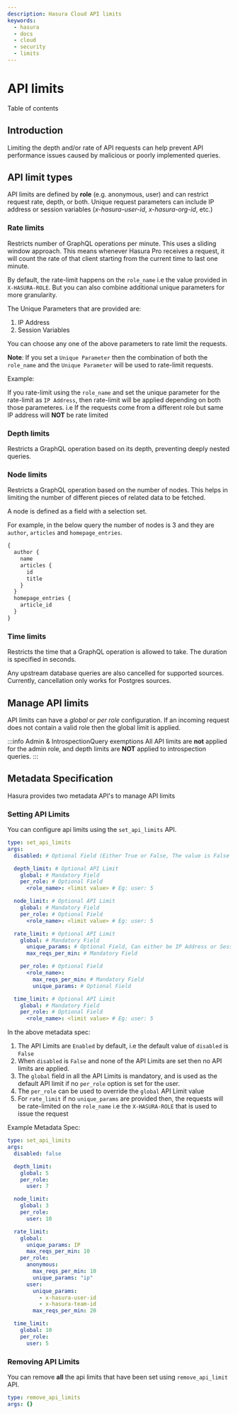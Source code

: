 ```yaml
---
description: Hasura Cloud API limits
keywords:
  - hasura
  - docs
  - cloud
  - security
  - limits
---
```



# API limits

<CustomTOCListHead>Table of contents</CustomTOCListHead>
<TOCInline toc={toc} />

## Introduction

Limiting the depth and/or rate of API requests can help prevent API performance issues caused by malicious or poorly implemented queries.

## API limit types

API limits are defined by **role** (e.g. anonymous, user) and can restrict request rate, depth, or both. Unique request parameters can include IP address or session variables (_x-hasura-user-id_, _x-hasura-org-id_, etc.)

### Rate limits

Restricts number of GraphQL operations per minute. This uses a sliding window approach. This means whenever Hasura Pro receives a request, it will count the rate of that client starting from the current time to last one minute.

By default, the rate-limit happens on the `role_name` i.e the value provided in `X-HASURA-ROLE`. But you can also combine additional unique parameters for more granularity.

The Unique Parameters that are provided are:

1.  IP Address
2.  Session Variables

You can choose any one of the above parameters to rate limit the requests.

**Note**: If you set a `Unique Parameter` then the combination of both the `role_name` and the `Unique Parameter` will be used to rate-limit requests.

Example:

If you rate-limit using the `role_name` and set the unique parameter for the rate-limit as `IP Address`, then rate-limit will be applied depending on both those parameteres. i.e If the requests come from a different role but same IP address will **NOT** be rate limited

### Depth limits

Restricts a GraphQL operation based on its depth, preventing deeply nested queries.

### Node limits

Restricts a GraphQL operation based on the number of nodes. This helps in limiting the number of different pieces of related data to be fetched.

A node is defined as a field with a selection set.

For example, in the below query the number of nodes is 3 and they are `author`, `articles` and `homepage_entries`.

```graphql
{
  author {
    name
    articles {
      id
      title
    }
  }
  homepage_entries {
    article_id
  }
}
```

### Time limits

Restricts the time that a GraphQL operation is allowed to take. The duration is specified in seconds.

Any upstream database queries are also cancelled for supported sources. Currently, cancellation only works for Postgres sources.

## Manage API limits

API limits can have a _global_ or _per role_ configuration. If an incoming request does not contain a valid role then the global limit is applied.

<Thumbnail
  src="/img/graphql/cloud/security/pro-tab-apilimits.png"
  alt="Hasura Cloud Console api limit tab"
/>

:::info Admin & IntrospectionQuery exemptions 
All API limits are **not** applied for the admin role, and depth limits are **NOT** applied to introspection queries.
:::

## Metadata Specification

Hasura provides two metadata API's to manage API limits

### Setting API Limits

You can configure api limits using the `set_api_limits` API.

```yaml
type: set_api_limits
args:
  disabled: # Optional Field (Either True or False, The value is False by default)

  depth_limit: # Optional API Limit
    global: # Mandatory Field
    per_role: # Optional Field
      <role_name>: <limit value> # Eg: user: 5

  node_limit: # Optional API Limit
    global: # Mandatory Field
    per_role: # Optional Field
      <role_name>: <limit value> # Eg: user: 5

  rate_limit: # Optional API Limit
    global: # Mandatory Field
      unique_params: # Optional Field, Can either be IP Address or Session variables
      max_reqs_per_min: # Mandatory Field

    per_role: # Optional Field
      <role_name>:
        max_reqs_per_min: # Mandatory Field
        unique_params: # Optional Field

  time_limit: # Optional API Limit
    global: # Mandatory Field
    per_role: # Optional Field
      <role_name>: <limit value> # Eg: user: 5
```

In the above metadata spec:

1.  The API Limits are `Enabled` by default, i.e the default value of `disabled` is `False`
2.  When `disabled` is `False` and none of the API Limits are set then no API limits are applied.
3.  The `global` field in all the API Limits is mandatory, and is used as the default API limit if no `per_role` option is set for the user.
4.  The `per_role` can be used to override the `global` API Limit value
5.  For `rate_limit` if no `unique_params` are provided then, the requests will be rate-limited on the `role_name` i.e the `X-HASURA-ROLE` that is used to issue the request

Example Metadata Spec:

```yaml
type: set_api_limits
args:
  disabled: false

  depth_limit:
    global: 5
    per_role:
      user: 7

  node_limit:
    global: 3
    per_role:
      user: 10

  rate_limit:
    global:
      unique_params: IP
      max_reqs_per_min: 10
    per_role:
      anonymous:
        max_reqs_per_min: 10
        unique_params: "ip"
      user:
        unique_params:
          - x-hasura-user-id
          - x-hasura-team-id
        max_reqs_per_min: 20

  time_limit:
    global: 10
    per_role:
      user: 5
```

### Removing API Limits

You can remove **all** the api limits that have been set using `remove_api_limit` API.

```yaml
type: remove_api_limits
args: {}
```
